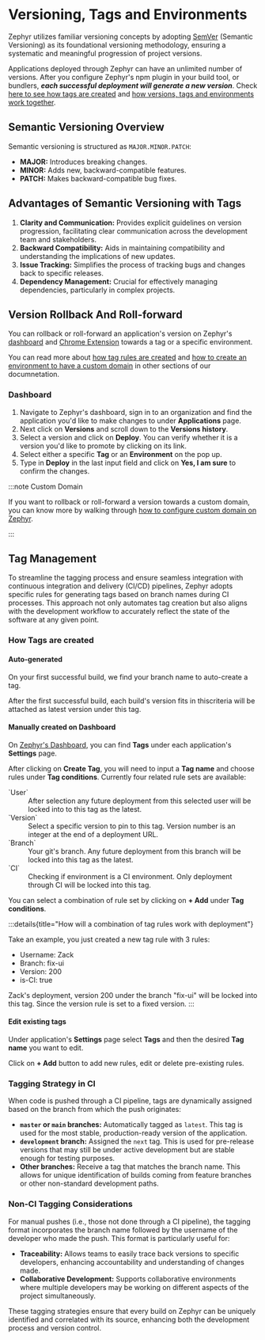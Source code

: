 # Versioning, Tags and Environments

Zephyr utilizes familiar versioning concepts by adopting [SemVer](https://semver.org/) (Semantic Versioning) as its foundational versioning methodology, ensuring a systematic and meaningful progression of project versions.

Applications deployed through Zephyr can have an unlimited number of versions. After you configure Zephyr's npm plugin in your build tool, or bundlers, _**each successful deployment will generate a new version**_. Check [here to see how tags are created](#how-tags-are-created) and [how versions, tags and environments work together](#).

## Semantic Versioning Overview

Semantic versioning is structured as `MAJOR.MINOR.PATCH`:
- **MAJOR:** Introduces breaking changes.
- **MINOR:** Adds new, backward-compatible features.
- **PATCH:** Makes backward-compatible bug fixes.

## Advantages of Semantic Versioning with Tags

1. **Clarity and Communication:** Provides explicit guidelines on version progression, facilitating clear communication across the development team and stakeholders.
2. **Backward Compatibility:** Aids in maintaining compatibility and understanding the implications of new updates.
3. **Issue Tracking:** Simplifies the process of tracking bugs and changes back to specific releases.
4. **Dependency Management:** Crucial for effectively managing dependencies, particularly in complex projects.

## Version Rollback And Roll-forward 

You can rollback or roll-forward an application's version on Zephyr's [dashboard](https://app.zephyr-cloud.io) and [Chrome Extension](https://chromewebstore.google.com/detail/zephyr-mission-control/liflhldchhinbaeplljlplhnbkdidedn) towards a tag or a specific environment. 

You can read more about [how tag rules are created](#how-tags-are-created) and [how to create an environment to have a custom domain](/features/environments) in other sections of our documnetation.


### Dashboard 

1. Navigate to Zephyr's dashboard, sign in to an organization and find the application you'd like to make changes to under **Applications** page. 
2. Next click on **Versions** and scroll down to the **Versions history**. 
3. Select a version and click on **Deploy**. You can verify whether it is a version you'd like to promote by clicking on its link. 
4. Select either a specific **Tag** or an **Environment** on the pop up. 
5. Type in **Deploy** in the last input field and click on **Yes, I am sure** to confirm the changes. 

:::note Custom Domain 

If you want to rollback or roll-forward a version towards a custom domain, you can know more by walking through [how to configure custom domain on Zephyr](/features/environments).

:::


## Tag Management

To streamline the tagging process and ensure seamless integration with continuous integration and delivery (CI/CD) pipelines, Zephyr adopts specific rules for generating tags based on branch names during CI processes. This approach not only automates tag creation but also aligns with the development workflow to accurately reflect the state of the software at any given point.


### How Tags are created 

#### Auto-generated

On your first successful build, we find your branch name to auto-create a tag. 

After the first successful build, each build's version fits in thiscriteria will be attached as latest version under this tag. 

#### Manually created on Dashboard

On [Zephyr's Dashboard](https://app.zephyr-cloud.io), you can find **Tags** under each application's **Settings** page. 

After clicking on **Create Tag**, you will need to input a **Tag name** and choose rules under **Tag conditions**. Currently four related rule sets are available: 

<div className="pl-4">
<dl>
<dt>`User`</dt>
<dd>After selection any future deployment from this selected user will be locked into to this tag as the latest.</dd>

<dt>`Version`</dt>
<dd>Select a specific version to pin to this tag. Version number is an integer at the end of a deployment URL.</dd> 

<dt>`Branch`</dt>
<dd>Your git's branch. Any future deployment from this branch will be locked into this tag as the latest. </dd>

<dt>`CI`</dt>
<dd>Checking if environment is a CI environment. Only deployment through CI will be locked into this tag.</dd>
</dl>
</div>

You can select a combination of rule set by clicking on **+ Add** under **Tag conditions**. 

:::details{title="How will a combination of tag rules work with deployment"}

Take an example, you just created a new tag rule with 3 rules: 
- Username: Zack 
- Branch: fix-ui 
- Version: 200
- is-CI: true

Zack's deployment, version 200 under the branch "fix-ui" will be locked into this tag. Since the version rule is set to a fixed version. 
:::


#### Edit existing tags 

Under application's **Settings** page select **Tags** and then the desired **Tag name** you want to edit. 

Click on **+ Add** button to add new rules, edit or delete pre-existing rules. 


### Tagging Strategy in CI

When code is pushed through a CI pipeline, tags are dynamically assigned based on the branch from which the push originates:

- **`master` or `main` branches:** Automatically tagged as `latest`. This tag is used for the most stable, production-ready version of the application.
- **`development` branch:** Assigned the `next` tag. This is used for pre-release versions that may still be under active development but are stable enough for testing purposes.
- **Other branches:** Receive a tag that matches the branch name. This allows for unique identification of builds coming from feature branches or other non-standard development paths.

### Non-CI Tagging Considerations

For manual pushes (i.e., those not done through a CI pipeline), the tagging format incorporates the branch name followed by the username of the developer who made the push. This format is particularly useful for:

- **Traceability:** Allows teams to easily trace back versions to specific developers, enhancing accountability and understanding of changes made.
- **Collaborative Development:** Supports collaborative environments where multiple developers may be working on different aspects of the project simultaneously.

These tagging strategies ensure that every build on Zephyr can be uniquely identified and correlated with its source, enhancing both the development process and version control.